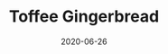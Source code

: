 ---
title: Toffee Gingerbread
slug: toffee-gingerbread
date: 2020-06-26
excerpt: I love muffin cake gummies oat cake topping tootsie roll marzipan. I love jelly beans oat cake bonbon bonbon. Chocolate cotton candy jujubes pudding chocolate bar pastry carrot cake I love.
---